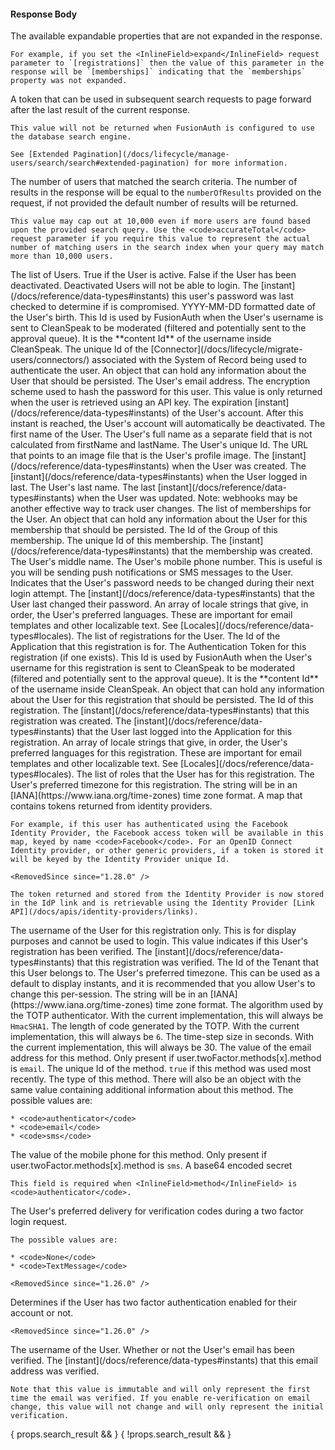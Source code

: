 
#### Response Body

<APIBlock>

  <APIField name="expandable" type="Array<String>" since="1.48.0" renderif={!!props.search_result}>
    The available expandable properties that are not expanded in the response.

    For example, if you set the <InlineField>expand</InlineField> request parameter to `[registrations]` then the value of this parameter in the response will be `[memberships]` indicating that the `memberships` property was not expanded.
  </APIField>

  <APIField name="nextResults" type="String" since="1.48.0" renderif={!!props.search_result}>
    A token that can be used in subsequent search requests to page forward after the last result of the current response.

    This value will not be returned when FusionAuth is configured to use the database search engine.

    See [Extended Pagination](/docs/lifecycle/manage-users/search/search#extended-pagination) for more information.
  </APIField>

  <APIField name="total" type="Long" renderif={!!props.search_result}>
    The number of users that matched the search criteria. The number of results in the response will be equal to the <code>numberOfResults</code> provided on the request, if not provided the default number of results will be returned.

    This value may cap out at 10,000 even if more users are found based upon the provided search query. Use the <code>accurateTotal</code> request parameter if you require this value to represent the actual number of matching users in the search index when your query may match more than 10,000 users.
  </APIField>

  <APIField name="users" type="Array">
    The list of Users.
  </APIField>
  <APIField name="users[x].active" type="Boolean">
    True if the User is active. False if the User has been deactivated. Deactivated Users will not be able to login.
  </APIField>
  <APIField name="users[x].breachedPasswordLastCheckedInstant" type="Long">
    The [instant](/docs/reference/data-types#instants) this user's password was last checked to determine if is compromised.
  </APIField>
  <APIField name="users[x].birthDate" type="String">
    YYYY-MM-DD formatted date of the User's birth.
  </APIField>
  <APIField name="users[x].cleanSpeakId" type="UUID">
    This Id is used by FusionAuth when the User's username is sent to CleanSpeak to be moderated (filtered and potentially sent to the approval queue). It is the **content Id** of the username inside CleanSpeak.
  </APIField>
  <APIField name="users[x].connectorId" type="UUID" since="1.18.0">
    The unique Id of the [Connector](/docs/lifecycle/migrate-users/connectors/) associated with the System of Record being used to authenticate the user.
  </APIField>
  <APIField name="users[x].data" type="Object">
    An object that can hold any information about the User that should be persisted.
  </APIField>
  <APIField name="users[x].email" type="String">
    The User's email address.
  </APIField>
  <APIField name="users[x].encryptionScheme" type="String" since="1.20.1">
    The encryption scheme used to hash the password for this user. This value is only returned when the user is retrieved using an API key.
  </APIField>
  <APIField name="users[x].expiry" type="Long">
    The expiration [instant](/docs/reference/data-types#instants) of the User's account. After this instant is reached, the User's account will automatically be deactivated.
  </APIField>
  <APIField name="users[x].firstName" type="String">
    The first name of the User.
  </APIField>
  <APIField name="users[x].fullName" type="String">
    The User's full name as a separate field that is not calculated from <InlineField>firstName</InlineField> and <InlineField>lastName</InlineField>.
  </APIField>
  <APIField name="users[x].id" type="UUID">
    The User's unique Id.
  </APIField>
  <APIField name="users[x].imageUrl" type="String">
    The URL that points to an image file that is the User's profile image.
  </APIField>
  <APIField name="users[x].insertInstant" type="Long">
    The [instant](/docs/reference/data-types#instants) when the User was created.
  </APIField>
  <APIField name="users[x].lastLoginInstant" type="Long">
    The [instant](/docs/reference/data-types#instants) when the User logged in last.
  </APIField>
  <APIField name="users[x].lastName" type="String">
    The User's last name.
  </APIField>
  <APIField name="users[x].lastUpdateInstant" type="Long">
    The last [instant](/docs/reference/data-types#instants) when the User was updated. Note: webhooks may be another effective way to track user changes.
  </APIField>
  <APIField name="users[x].memberships" type="Array">
    The list of memberships for the User.
  </APIField>
  <APIField name="users[x].memberships[x].data" type="Object">
    An object that can hold any information about the User for this membership that should be persisted.
  </APIField>
  <APIField name="users[x].memberships[x].groupId" type="UUID">
    The Id of the Group of this membership.
  </APIField>
  <APIField name="users[x].memberships[x].id" type="UUID">
    The unique Id of this membership.
  </APIField>
  <APIField name="users[x].memberships[x].insertInstant" type="Long">
    The [instant](/docs/reference/data-types#instants) that the membership was created.
  </APIField>
  <APIField name="users[x].middleName" type="String">
    The User's middle name.
  </APIField>
  <APIField name="users[x].mobilePhone" type="String">
    The User's mobile phone number. This is useful is you will be sending push notifications or SMS messages to the User.
  </APIField>
  <APIField name="users[x].passwordChangeRequired" type="Boolean">
    Indicates that the User's password needs to be changed during their next login attempt.
  </APIField>
  <APIField name="users[x].passwordLastUpdateInstant" type="Long">
    The [instant](/docs/reference/data-types#instants) that the User last changed their password.
  </APIField>
  <APIField name="users[x].preferredLanguages" type="Array<String>">
    An array of locale strings that give, in order, the User's preferred languages. These are important for email templates and other localizable text. See [Locales](/docs/reference/data-types#locales).
  </APIField>
  <APIField name="users[x].registrations" type="Array">
    The list of registrations for the User.
  </APIField>
  <APIField name="users[x].registrations[x].applicationId" type="UUID">
    The Id of the Application that this registration is for.
  </APIField>
  <APIField name="users[x].registrations[x].authenticationToken" type="String">
    The Authentication Token for this registration (if one exists).
  </APIField>
  <APIField name="users[x].registrations[x].cleanSpeakId" type="UUID">
    This Id is used by FusionAuth when the User's username for this registration is sent to CleanSpeak to be moderated (filtered and potentially sent to the approval queue). It is the **content Id** of the username inside CleanSpeak.
  </APIField>
  <APIField name="users[x].registrations[x].data" type="Object">
    An object that can hold any information about the User for this registration that should be persisted.
  </APIField>
  <APIField name="users[x].registrations[x].id" type="UUID">
    The Id of this registration.
  </APIField>
  <APIField name="users[x].registrations[x].insertInstant" type="Long">
    The [instant](/docs/reference/data-types#instants) that this registration was created.
  </APIField>
  <APIField name="users[x].registrations[x].lastLoginInstant" type="Long">
    The [instant](/docs/reference/data-types#instants) that the User last logged into the Application for this registration.
  </APIField>
  <APIField name="users[x].registrations[x].preferredLanguages" type="Array<String>">
    An array of locale strings that give, in order, the User's preferred languages for this registration. These are important for email templates and other localizable text. See [Locales](/docs/reference/data-types#locales).
  </APIField>
  <APIField name="users[x].registrations[x].roles" type="Array<String>">
    The list of roles that the User has for this registration.
  </APIField>
  <APIField name="users[x].registrations[x].timezone" type="String">
    The User's preferred timezone for this registration. The string will be in an [IANA](https://www.iana.org/time-zones) time zone format.
  </APIField>
  <APIField name="users[x].registrations[x].tokens" type="Map<String,String>" deprecated>
    A map that contains tokens returned from identity providers.

    For example, if this user has authenticated using the Facebook Identity Provider, the Facebook access token will be available in this map, keyed by name <code>Facebook</code>. For an OpenID Connect Identity provider, or other generic providers, if a token is stored it will be keyed by the Identity Provider unique Id.

    <RemovedSince since="1.28.0" />

    The token returned and stored from the Identity Provider is now stored in the IdP link and is retrievable using the Identity Provider [Link API](/docs/apis/identity-providers/links).
  </APIField>
  <APIField name="users[x].registrations[x].username" type="String">
    The username of the User for this registration only. This is for display purposes and cannot be used to login.
  </APIField>
  <APIField name="users[x].registrations[x].usernameStatus" type="String">
  </APIField>
<ModerationStatusResponse />

  <APIField name="users[x].registrations[x].verified" type="Boolean">
    This value indicates if this User's registration has been verified.
  </APIField>
  <APIField name="user[x].registrations[x].verifiedInstant" type="Long" since="1.48.0">
    The [instant](/docs/reference/data-types#instants) that this registration was verified.
  </APIField>
  <APIField name="users[x].tenantId" type="UUID">
    The Id of the Tenant that this User belongs to.
  </APIField>
  <APIField name="users[x].timezone" type="String">
    The User's preferred timezone. This can be used as a default to display instants, and it is recommended that you allow User's to change this per-session. The string will be in an [IANA](https://www.iana.org/time-zones) time zone format.
  </APIField>
  <APIField name="users[x].twoFactor.methods[x].authenticator.algorithm" type="String">
    The algorithm used by the TOTP authenticator. With the current implementation, this will always be <code>HmacSHA1</code>.
  </APIField>
  <APIField name="users[x].twoFactor.methods[x].authenticator.codeLength" type="Integer">
    The length of code generated by the TOTP. With the current implementation, this will always be <code>6</code>.
  </APIField>
  <APIField name="users[x].twoFactor.methods[x].authenticator.timeStep" type="Integer">
    The time-step size in seconds. With the current implementation, this will always be 30.
  </APIField>
  <APIField name="users[x].twoFactor.methods[x].email" type="String">
    The value of the email address for this method. Only present if <InlineField>user.twoFactor.methods<code></code>[x]<code></code>.method</InlineField> is <code>email</code>.
  </APIField>
  <APIField name="users[x].twoFactor.methods[x].id" type="String">
    The unique Id of the method.
  </APIField>
  <APIField name="users[x].twoFactor.methods[x].lastUsed" type="Boolean">
    <code>true</code> if this method was used most recently.
  </APIField>
  <APIField name="users[x].twoFactor.methods[x].method" type="String">
    The type of this method. There will also be an object with the same value containing additional information about this method.  The possible values are:

    * <code>authenticator</code>
    * <code>email</code>
    * <code>sms</code>
  </APIField>
  <APIField name="users[x].twoFactor.methods[x].mobilePhone" type="String">
    The value of the mobile phone for this method. Only present if <InlineField>user.twoFactor.methods<code></code>[x]<code></code>.method</InlineField> is <code>sms</code>.
  </APIField>
  <APIField name="users[x].twoFactor.methods[x].secret" type="String">
    A base64 encoded secret

    This field is required when <InlineField>method</InlineField> is <code>authenticator</code>.
  </APIField>
  <APIField name="users[x].twoFactorDelivery" type="String" deprecated>
    The User's preferred delivery for verification codes during a two factor login request.

    The possible values are:

    * <code>None</code>
    * <code>TextMessage</code>

    <RemovedSince since="1.26.0" />
  </APIField>
  <APIField name="users[x].twoFactorEnabled" type="Boolean" deprecated>
    Determines if the User has two factor authentication enabled for their account or not.

    <RemovedSince since="1.26.0" />
  </APIField>
  <APIField name="users[x].username" type="String">
    The username of the User.
  </APIField>
  <APIField name="users[x].usernameStatus" type="String">
  </APIField>
<ModerationStatusResponse />

  <APIField name="users[x].verified" type="Boolean">
    Whether or not the User's email has been verified.
  </APIField>
  <APIField name="user[x].verifiedInstant" type="Long" since="1.48.0">
    The [instant](/docs/reference/data-types#instants) that this email address was verified.

    Note that this value is immutable and will only represent the first time the email was verified. If you enable re-verification on email change, this value will not change and will only represent the initial verification.
  </APIField>
</APIBlock>

{ props.search_result &&
  <JSON title="Example Search Results Response JSON" src="users/users-search-response.json" />
}
{ !props.search_result &&
<JSON title="Example Response JSON" src="users/users-response.json" />
}
